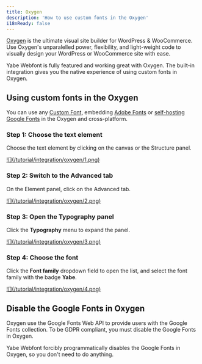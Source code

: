 ```yaml
---
title: Oxygen
description: 'How to use custom fonts in the Oxygen'
i18nReady: false
---
```


[Oxygen](https://oxygenbuilder.com/) is the ultimate visual site builder for WordPress & WooCommerce. Use Oxygen's unparalelled power, flexibility, and light-weight code to visually design your WordPress or WooCommerce site with ease.

Yabe Webfont is fully featured and working great with Oxygen. The built-in integration gives you the native experience of using custom fonts in Oxygen.

## Using custom fonts in the Oxygen

You can use any [Custom Font](/en/font/custom-font), embedding [Adobe Fonts](/en/font/adobe-fonts) or [self-hosting Google Fonts](/en/font/google-fonts) in the Oxygen and cross-platform.

### Step 1: Choose the text element

Choose the text element by clicking on the canvas or the Structure panel.

<a data-fslightbox href="/tutorial/integration/oxygen/1.png">
![](/tutorial/integration/oxygen/1.png)
</a>

### Step 2: Switch to the Advanced tab

On the Element panel, click on the Advanced tab.

<a data-fslightbox href="/tutorial/integration/oxygen/2.png">
![](/tutorial/integration/oxygen/2.png)
</a>

### Step 3: Open the Typography panel

Click the **Typography** menu to expand the panel.

<a data-fslightbox href="/tutorial/integration/oxygen/3.png">
![](/tutorial/integration/oxygen/3.png)
</a>

### Step 4: Choose the font

Click the **Font family** dropdown field to open the list, and select the font family with the badge **Yabe**.

<a data-fslightbox href="/tutorial/integration/oxygen/4.png">
![](/tutorial/integration/oxygen/4.png)
</a>

## Disable the Google Fonts in Oxygen

Oxygen use the Google Fonts Web API to provide users with the Google Fonts collection. To be GDPR compliant, you must disable the Google Fonts in Oxygen.

Yabe Webfont forcibly programmatically disables the Google Fonts in Oxygen, so you don't need to do anything.
